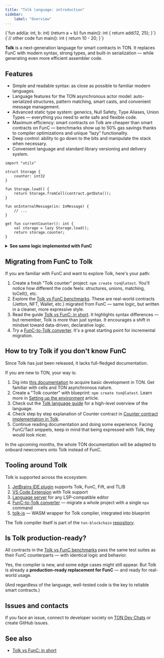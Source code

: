 ```yaml
---
title: "Tolk language: introduction"
sidebar:
    label: "Overview"
---
```



<InlinePlaygroundComponent client:load>
    {`fun add(a: int, b: int) {return a + b}
fun main(): int {
    return add(12, 25);
}`}
</InlinePlaygroundComponent>

<InlinePlaygroundComponent client:load>
    {`// other code
fun main(): int {
    return 10 - 20;
}`}
</InlinePlaygroundComponent>

**Tolk** is a next-generation language for smart contracts in TON.
It replaces FunC with modern syntax, strong types, and built-in serialization — while generating even more efficient assembler code.

## Features

- Simple and readable syntax: as close as possible to familiar modern languages.
- Language features for the TON asynchronous actor model: auto-serialized structures, pattern matching, smart casts, and convenient message management.
- Advanced static type system: generics, Null Safety, Type Aliases, Union Types — everything you need to write safe and flexible code.
- Maximum efficiency: smart contracts on Tolk are cheaper than smart contracts on FunC — benchmarks show up to 50% gas savings thanks to compiler optimizations and unique “lazy” functionality.
- Deep control: ability to go down to the bits and manipulate the stack when necessary.
- Convenient language and standard library versioning and delivery system.

```tolk
import "utils"

struct Storage {
    counter: int32
}

fun Storage.load() {
    return Storage.fromCell(contract.getData());
}

fun onInternalMessage(in: InMessage) {
    // ...
}

get fun currentCounter(): int {
    val storage = lazy Storage.load();
    return storage.counter;
}
```

<details>
  <summary><b>See same logic implemented with FunC</b></summary>

```func
#include "utils.fc";

global int ctx_counter;

int load_data() impure {
  slice cs = get_data().begin_parse();
  ctx_counter = cs~load_uint(32);
}

() recv_internal(int msg_value, cell msg_full, slice msg_body) impure {
  slice cs = msg_full.begin_parse();
  int flags = cs.load_uint(4);
  if (flags & 1) {
    return ();
  }
  ...
}

int currentCounter() method_id {
  load_data(); ;; fills global variables
  return ctx_counter;
}
```

</details>

## Migrating from FunC to Tolk

If you are familiar with FunC and want to explore Tolk, here's your path:

1. Create a fresh "Tolk counter" project: `npm create ton@latest`. You'll notice how different the code feels: structures, unions, matching, toCell(), etc.
2. Explore the [Tolk vs FunC benchmarks](https://github.com/ton-blockchain/tolk-bench). These are real-world contracts (Jetton, NFT, Wallet, etc.) migrated from FunC — same logic, but written in a cleaner, more expressive style.
3. Read the guide [Tolk vs FunC: in short](../tolk-vs-func/in-short/). It highlights syntax differences — but remember, Tolk is more than just syntax. It encourages a shift in mindset toward data-driven, declarative logic.
4. Try a [FunC-to-Tolk converter](https://github.com/ton-blockchain/convert-func-to-tolk). It's a great starting point for incremental migration.

## How to try Tolk if you don't know FunC

Since Tolk has just been released, it lacks full-fledged documentation.

If you are new to TON, your way is:

1. Dig into [this documentation](/v3/documentation/smart-contracts/overview) to acquire basic development in TON. Get familiar with cells and TON asynchronous nature.
2. Create a "Tolk counter" with blueprint: `npm create ton@latest`. Learn more in [Setting up the environment](../environment-setup/) article.
3. Check out the [Tolk language guide](../language-guide/) for a high-level overview of the language.
4. Check step by step explanation of Counter contract in [Counter contract implementation in Tolk](../counter-smart-contract/).
5. Continue reading documentation and doing some experience. Facing FunC/Tact snippets, keep in mind that being expressed with Tolk, they would look nicer.

In the upcoming months, the whole TON documentation will be adapted to onboard newcomers onto Tolk instead of FunC.

## Tooling around Tolk

Tolk is supported across the ecosystem:

1. [JetBrains IDE plugin](https://github.com/ton-blockchain/intellij-ton) supports Tolk, FunC, Fift, and TL/B
2. [VS Code Extension](https://github.com/ton-blockchain/ton-language-server) with Tolk support
3. [Language server](https://github.com/ton-blockchain/ton-language-server) for any LSP-compatible editor
4. [FunC-to-Tolk converter](https://github.com/ton-blockchain/convert-func-to-tolk) — migrate a whole project with a single `npx` command
5. [tolk-js](https://github.com/ton-blockchain/tolk-js) — WASM wrapper for Tolk compiler, integrated into blueprint

The Tolk compiler itself is part of the `ton-blockchain` [repository](https://github.com/ton-blockchain/ton).

## Is Tolk production-ready?

All contracts in the [Tolk vs FunC benchmarks](https://github.com/ton-blockchain/tolk-bench)
pass the same test suites as their FunC counterparts — with identical logic and behavior.

Yes, the compiler is new, and some edge cases might still appear.
But Tolk is already a **production-ready replacement for FunC** — and ready for real-world usage.

(And regardless of the language, well-tested code is the key to reliable smart contracts.)

## Issues and contacts

If you face an issue, connect to developer society on [TON Dev Chats](https://t.me/addlist/1r5Vcb8eljk5Yzcy) or create GitHub issues.

## See also

- [Tolk vs FunC: in short](../tolk-vs-func/in-short)
